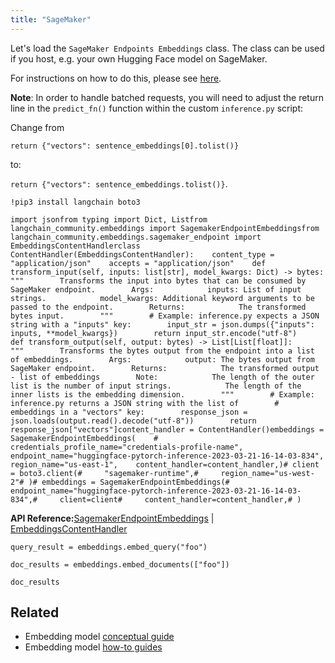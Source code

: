 ```yaml
---
title: "SageMaker"
---
```


Let's load the `SageMaker Endpoints Embeddings` class. The class can be used if you host, e.g. your own Hugging Face model on SageMaker.

For instructions on how to do this, please see [here](https://www.philschmid.de/custom-inference-huggingface-sagemaker).

**Note**: In order to handle batched requests, you will need to adjust the return line in the `predict_fn()` function within the custom `inference.py` script:

Change from

`return {"vectors": sentence_embeddings[0].tolist()}`

to:

`return {"vectors": sentence_embeddings.tolist()}`.

```
!pip3 install langchain boto3
```

```
import jsonfrom typing import Dict, Listfrom langchain_community.embeddings import SagemakerEndpointEmbeddingsfrom langchain_community.embeddings.sagemaker_endpoint import EmbeddingsContentHandlerclass ContentHandler(EmbeddingsContentHandler):    content_type = "application/json"    accepts = "application/json"    def transform_input(self, inputs: list[str], model_kwargs: Dict) -> bytes:        """        Transforms the input into bytes that can be consumed by SageMaker endpoint.        Args:            inputs: List of input strings.            model_kwargs: Additional keyword arguments to be passed to the endpoint.        Returns:            The transformed bytes input.        """        # Example: inference.py expects a JSON string with a "inputs" key:        input_str = json.dumps({"inputs": inputs, **model_kwargs})        return input_str.encode("utf-8")    def transform_output(self, output: bytes) -> List[List[float]]:        """        Transforms the bytes output from the endpoint into a list of embeddings.        Args:            output: The bytes output from SageMaker endpoint.        Returns:            The transformed output - list of embeddings        Note:            The length of the outer list is the number of input strings.            The length of the inner lists is the embedding dimension.        """        # Example: inference.py returns a JSON string with the list of        # embeddings in a "vectors" key:        response_json = json.loads(output.read().decode("utf-8"))        return response_json["vectors"]content_handler = ContentHandler()embeddings = SagemakerEndpointEmbeddings(    # credentials_profile_name="credentials-profile-name",    endpoint_name="huggingface-pytorch-inference-2023-03-21-16-14-03-834",    region_name="us-east-1",    content_handler=content_handler,)# client = boto3.client(#     "sagemaker-runtime",#     region_name="us-west-2"# )# embeddings = SagemakerEndpointEmbeddings(#     endpoint_name="huggingface-pytorch-inference-2023-03-21-16-14-03-834",#     client=client#     content_handler=content_handler,# )
```

**API Reference:**[SagemakerEndpointEmbeddings](https://python.langchain.com/api_reference/community/embeddings/langchain_community.embeddings.sagemaker_endpoint.SagemakerEndpointEmbeddings.html) | [EmbeddingsContentHandler](https://python.langchain.com/api_reference/community/embeddings/langchain_community.embeddings.sagemaker_endpoint.EmbeddingsContentHandler.html)

```
query_result = embeddings.embed_query("foo")
```

```
doc_results = embeddings.embed_documents(["foo"])
```

```
doc_results
```

## Related

* Embedding model [conceptual guide](/src/oss/concepts/embedding_models)
* Embedding model [how-to guides](/src/oss/how_to/#embedding-models)
